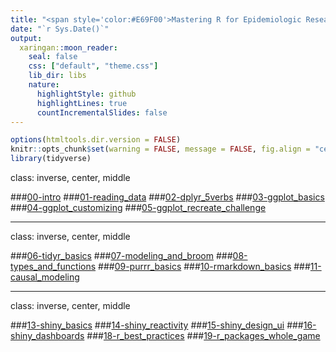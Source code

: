 ```yaml
---
title: "<span style='color:#E69F00'>Mastering R for Epidemiologic Research Slides</span>"
date: "`r Sys.Date()`"
output:
  xaringan::moon_reader:
    seal: false
    css: ["default", "theme.css"]
    lib_dir: libs
    nature:
      highlightStyle: github
      highlightLines: true
      countIncrementalSlides: false
---
```


```r
options(htmltools.dir.version = FALSE)
knitr::opts_chunk$set(warning = FALSE, message = FALSE, fig.align = "center", dpi = 320)
library(tidyverse)
```

class: inverse, center, middle

###[00-intro](00-intro/intro.html)
###[01-reading_data](01-reading_data/reading_data.html)
###[02-dplyr_5verbs](02-dplyr_5verbs/dplyr_5verbs.html)
###[03-ggplot_basics](03-ggplot_basics/ggplot_basics.html)
###[04-ggplot_customizing](04-ggplot_customizing/ggplot_customizing.html)
###[05-ggplot_recreate_challenge](05-ggplot_recreate_challenge/ggplot_recreate_challenge.html)


---

class: inverse, center, middle

###[06-tidyr_basics](06-tidyr_basics/tidyr_basics.html)
###[07-modeling_and_broom](07-modeling_and_broom/modeling_and_broom.html)
###[08-types_and_functions](08-types_and_functions/types_and_functions.html)
###[09-purrr_basics](09-purrr_basics/purrr_basics.html)
###[10-rmarkdown_basics](10-rmarkdown_basics/rmarkdown_basics.html)
###[11-causal_modeling](11-causal_modeling/causal_modeling.html)

---

class: inverse, center, middle

###[13-shiny_basics](13-shiny_basics/shiny_basics.html)
###[14-shiny_reactivity](14-shiny_reactivity/shiny_reactivity.html)
###[15-shiny_design_ui](15-shiny_design_ui/shiny_design_ui.html)
###[16-shiny_dashboards](16-shiny_dashboards/shiny_dashboards.html)
###[18-r_best_practices](18-r_best_practices/r_best_practices.html)
###[19-r_packages_whole_game](19-r_packages_whole_game/r_packages_whole_game.html)
